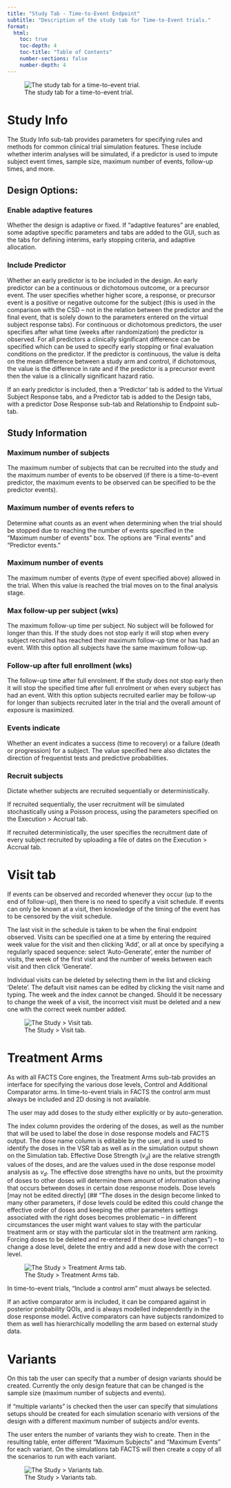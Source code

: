 ```yaml
---
title: "Study Tab - Time-to-Event Endpoint"
subtitle: "Description of the study tab for Time-to-Event trials."
format:
  html:
    toc: true
    toc-depth: 4
    toc-title: "Table of Contents"
    number-sections: false
    number-depth: 4
---
```


![The study tab for a time-to-event trial.](../coreUGattachments/tte/media/image3.png){#fig-studyt}

# Study Info

The Study Info sub-tab provides parameters for specifying rules and methods
for common clinical trial simulation features. These include whether interim analyses will be simulated, if a predictor is used to impute subject event times, sample size, maximum number of events, follow-up times, and more.

## Design Options:

### Enable adaptive features

Whether the design is adaptive or fixed. If "adaptive features"
are enabled, some adaptive specific parameters and tabs are added
to the GUI, such as the tabs for defining interims, early
stopping criteria, and adaptive allocation.

### Include Predictor

Whether an early predictor is to be included in the design. An
early predictor can be a continuous or dichotomous outcome, or a
precursor event. The user specifies whether higher score, a
response, or precursor event is a positive or negative outcome
for the subject (this is used in the comparison with the CSD --
not in the relation between the predictor and the final event,
that is solely down to the parameters entered on the virtual
subject response tabs). For continuous or dichotomous
predictors, the user specifies after what time (weeks after
randomization) the predictor is observed. For all predictors a
clinically significant difference can be specified which can be
used to specify early stopping or final evaluation conditions on
the predictor. If the predictor is continuous, the value is
delta on the mean difference between a study arm and control, if
dichotomous, the value is the difference in rate and if the
predictor is a precursor event then the value is a clinically
significant hazard ratio.

If an early predictor is included, then a 'Predictor' tab is
added to the Virtual Subject Response tabs, and a Predictor tab
is added to the Design tabs, with a predictor Dose Response
sub-tab and Relationship to Endpoint sub-tab.

## Study Information

### Maximum number of subjects

The maximum number of subjects that can be recruited into the
study and the maximum number of events to be observed (if there
is a time-to-event predictor, the maximum events to be observed
can be specified to be the predictor events).

### Maximum number of events refers to

Determine what counts as an event when determining when the trial should be stopped due to reaching the number of events specified in the "Maximum number of events" box. The options are "Final events" and "Predictor events."

### Maximum number of events

The maximum number of events (type of event specified above) allowed in the trial. When this value is reached the trial moves on to the final analysis stage.

### Max follow-up per subject (wks)

The maximum follow-up time per subject. No subject will be
followed for longer than this. If the study does not stop
early it will stop when every subject recruited has reached
their maximum follow-up time or has had an event. With this
option all subjects have the same maximum follow-up.

### Follow-up after full enrollment (wks)

The follow-up time after full enrolment. If the study does
not stop early then it will stop the specified time after
full enrolment or when every subject has had an event. With
this option subjects recruited earlier may be follow-up for
longer than subjects recruited later in the trial and the
overall amount of exposure is maximized.

### Events indicate

Whether an event indicates a success (time to recovery) or a failure (death or progression) for a subject. The value specified here also dictates the direction of frequentist tests and predictive probabilities.

### Recruit subjects

Dictate whether subjects are recruited sequentially or
deterministically.

If recruited sequentially, the user recruitment will be
simulated stochastically using a Poisson process, using the
parameters specified on the Execution > Accrual tab.

If recruited deterministically, the user specifies the recruitment
date of every subject recruited by uploading a file of dates on
the Execution > Accrual tab.

# Visit tab

If events can be observed and recorded whenever they occur (up to the end of
follow-up), then there is no need to specify a visit schedule. If
events can only be known at a visit, then knowledge of the timing of
the event has to be censored by the visit schedule.

The last visit in the schedule is taken to be when the final endpoint
observed. Visits can be specified one at a time by entering the
required week value for the visit and then clicking 'Add', or all at once by
specifying a regularly spaced sequence: select 'Auto-Generate', enter
the number of visits, the week of the first visit and the number of
weeks between each visit and then click 'Generate'.

Individual visits can be deleted by selecting them in the list and
clicking 'Delete'. The default visit names can be edited by clicking
the visit name and typing. The week and the index cannot be changed.
Should it be necessary to change the week of a visit, the incorrect
visit must be deleted and a new one with the correct week number
added.

![The Study > Visit tab.](../coreUGattachments/tte/media/image15.png){#fig-visitt}

# Treatment Arms

As with all FACTS Core engines, the Treatment Arms sub-tab provides an
interface for specifying the various dose levels, Control and Additional
Comparator arms. In time-to-event trials in FACTS the control arm must
always be included and 2D dosing is not available.

The user may add doses to the study either explicitly or by auto-generation.

The index column provides the ordering of the doses, as well as the number
that will be used to label the dose in dose response models and FACTS output.
The dose name column is editable by the user, and is used to identify the
doses in the VSR tab as well as in the simulation output shown on the Simulation
tab. Effective Dose Strength ($v_d$) are the relative strength values of the doses,
and are the values used in the dose response model analysis as $v_d$. The
effective dose strengths have
no units, but the proximity of doses to other doses will determine them amount of
information sharing that occurs between doses in certain dose response models.
Dose levels [may not be edited directly] (## "The doses in the design become linked to many other parameters, if dose levels could be edited this could change the effective order of doses and keeping the other parameters settings associated with the right doses becomes problematic – in different circumstances the user might want values to stay with the particular treatment arm or stay with the particular slot in the treatment arm ranking. Forcing doses to be deleted and re-entered if their dose level changes ") -- to change a dose level, delete the entry and add a new
dose with the correct level.

![The Study > Treatment Arms tab.](../coreUGattachments/tte/media/image16.png){#fig-treatmentarmst}

In time-to-event trials, "Include a control arm" must always be selected.

If an active comparator arm is included, it can be compared against in posterior probability QOIs, and is
always modelled independently in the dose response model. Active comparators
can have subjects randomized to them as well has hierarchically modelling
the arm based on external study data.

# Variants

On this tab the user can specify that a number of design variants should
be created. Currently the only design feature that can be changed is the
sample size (maximum number of subjects and events).

If "multiple variants" is checked then the user can specify that
simulations setups should be created for each simulation scenario with
versions of the design with a different maximum number of subjects
and/or events.

The user enters the number of variants they wish to create. Then in the
resulting table, enter different "Maximum Subjects" and "Maximum Events"
for each variant. On the simulations tab FACTS will then create a copy
of all the scenarios to run with each variant.

![The Study > Variants tab.](../coreUGattachments/tte/media/image17.png){#fig-variantst}
